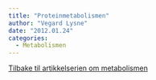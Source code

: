 ```yaml
---
title: "Proteinmetabolismen"
author: "Vegard Lysne"
date: "2012.01.24"
categories: 
  - Metabolismen
---
```


[Tilbake til artikkelserien om metabolismen](../../metabolismen.html)
